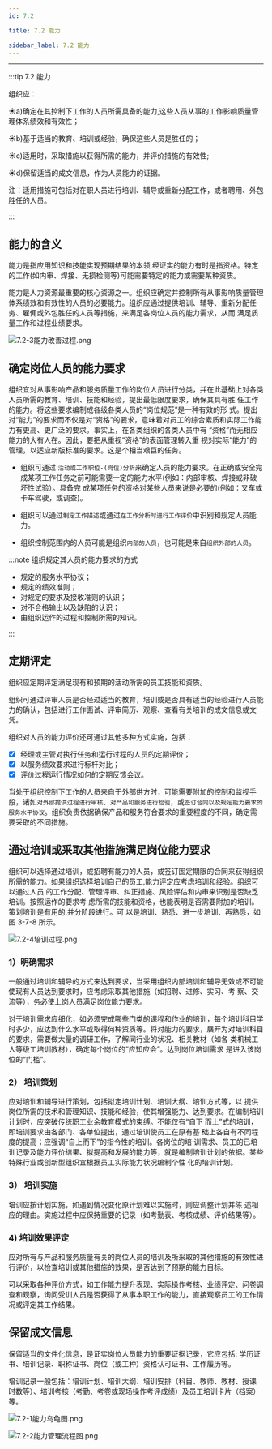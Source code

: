 ```yaml
---
id: 7.2

title: 7.2 能力

sidebar_label: 7.2 能力
---
```




---

:::tip <F size="larger"> 7.2 能力</F>

 
组织应：

☀️a)确定在其控制下工作的人员所需具备的能力,这些人员从事的工作影响质量管理体系绩效和有效性；

☀️b)基于适当的教育、培训或经验，确保这些人员是胜任的；

☀️c)适用时，采取措施以获得所需的能力，并评价措施的有效性;

☀️d)保留适当的成文信息，作为人员能力的证据。

注：适用措施可包括对在职人员进行培训、辅导或重新分配工作，或者聘用、外包胜任的人员。

:::

## 能力的含义

能力是指应用知识和技能实现预期结果的本领,经证实的能力有时是指资格。特定的工作(如内审、焊接、无损检测等)可能需要特定的能力或需要某种资质。

能力是人力资源最重要的核心资源之一。组织应确定并控制所有从事影响质量管理体系绩效和有效性的人员的必要能力。组织应通过提供培训、辅导、重新分配任务、雇佣或外包胜任的人员等措施，来满足各岗位人员的能力需求，从而 满足质量工作和过程业绩要求。

![7.2-3能力改善过程.png](/images/7.2-3能力改善过程.png)

## 确定岗位人员的能力要求

组织宜对从事影响产品和服务质量工作的岗位人员进行分类，并在此基础上对各类人员所需的教育、培训、技能和经验，提出最低限度要求，确保其具有胜 任工作的能力。将这些要求编制成各级各类人员的“岗位规范”是一种有效的形 式。提出对“能力”的要求而不仅是对“资格”的要求，意味着对员工的综合素质和实际工作能力有更高、更广泛的要求。事实上，在各类组织的各类人员中有 “资格”而无相应能力的大有人在。因此，要把从重视“资格”的表面管理转入重 视对实际“能力”的管理，以适应新版标准的要求。这是个相当艰巨的任务。

- 组织可通过 `活动或工作职位-(岗位)分析`来确定人员的能力要求。在正确或安全完成某项工作任务之前可能需要一定的能力水平(例如：内部审核、焊接或非破坏性试验）。具备完
  成某项任务的资格对某些人员来说是必要的(例如：叉车或卡车驾驶，或调查)。

- 组织可以通过`制定工作描述`或通过`在工作分析时进行工作评价`中识别和规定人员能力。

- 组织控制范围内的人员可能是组织`内部的人员`，也可能是来自`组织外部的人员`。

:::note 组织规定其人员的能力要求的方式

- 规定的服务水平协议；
- 规定的绩效准则；
- 对规定的要求及接收准则的认识；
- 对不合格输出以及缺陷的认识；
- 由组织运作的过程和控制所需的知识。

:::

## 定期评定

组织应定期评定满足现有和预期的活动所需的员工技能和资质。

组织可通过评审人员是否经过适当的教育，培训或是否具有适当的经验进行人员能力的确认，包括进行工作面试、评审简历、观察、查看有关培训的成文信息或文凭。

组织对人员的能力评价还可通过其他多种方式实施，包括：

- [x] 经理或主管对执行任务和运行过程的人员的定期评价；
- [x] 以服务绩效要求进行标杆对比；
- [x] 评价过程运行情况如何的定期反馈会议。

当处于组织控制下工作的人员来自于外部供方时，可能需要附加的控制和监视手段，诸如`对外部提供过程进行审核`、`对产品和服务进行检验`，或`签订合同以及规定能力要求的服务水平协议`。组织负责依据确保产品和服务符合要求的重要程度的不同，确定需要采取的不同措施。

## 通过培训或采取其他措施满足岗位能力要求

组织可以选择通过培训，或招聘有能力的人员，或签订固定期限的合同来获得组织所需的能力。如果组织选择培训自己的员工,能力评定应考虑培训和经验。组织可以通过人员
的工作分配、管理评审、纠正措施、风险评估和内审来识别是否缺乏培训。按照运作的要求考
虑所需的技能和资格，也能表明是否需要附加的培训。策划培训是有用的,并分阶段进行。可
以是培训、熟悉、进一步培训、再熟悉，如图 3-7-8 所示。

![7.2-4培训过程.png](/images/7.2-4培训过程.png)

### 1）明确需求

一般通过培训和辅导的方式来达到要求，当采用组织内部培训和辅导无效或不可能使现有人员达到要求时，应考虑采取其他措施（如招聘、进修、实习、考 察、交流等），务必使上岗人员满足岗位能力要求。

对于培训需求应细化，如必须完成哪些门类的课程和作业的培训，每个培训科目学时多少，应达到什么水平或取得何种资质等。将对能力的要求，展开为对培训科目的要求，需要做大量的调研工作，了解同行业的状况、相关教材（如各 类机械工人等级工培训教材），确定每个岗位的“应知应会”。达到岗位培训需求 是进入该岗位的“门槛”。

### 2） 培训策划

应对培训和辅导进行策划，包括拟定培训计划、培训大纲、培训方式等，以 提供岗位所需的技术和管理知识、技能和经验，使其增强能力、达到要求。在编制培训计划时，应突破传统职工业余教育模式的束缚。不能仅有“自下 而上”式的培训，即培训要求由各部门、各单位提出，通过培训使员工在原有基 础上各自有不同程度的提高；应强调“自上而下”的指令性的培训。各岗位的培 训需求、员工的已培训记录及能力评价结果、拟提高和发展的能力等，就是编制培训计划的依据。某些特殊行业或创新型组织宜根据员工实际能力状况编制个性 化的培训计划。

### 3） 培训实施

培训应按计划实施，如遇到情况变化原计划难以实施时，则应调整计划并陈 述相应的理由。实施过程中应保持重要的记录（如考勤表、考核成绩、评价结果等）。

### 4) 培训效果评定

应对所有与产品和服务质量有关的岗位人员的培训及所采取的其他措施的有效性进行评价，以检查培训或其他措施的效果，是否达到了预期的能力目标。

可以采取各种评价方式，如工作能力提升表现、实际操作考核、业绩评定、问卷调查和观察，询问受训人员是否获得了从事本职工作的能力，直接观察员工的工作情况或评定其工作结果。

## 保留成文信息

保留适当的文件化信息，是证实岗位人员能力的重要证据记录，它应包括: 学历证书、培训记录、职称证书、岗位（或工种）资格认可证书、工作履历等。

培训记录一般包括：培训计划、培训大纲、培训安排（科目、教师、教材、授课 时数等）、培训考核（考勤、考卷或现场操作考评成绩）及员工培训卡片（档案） 等。

![7.2-1能力乌龟图.png](/images/7.2-1能力乌龟图.png)

![7.2-2能力管理流程图.png](/images/7.2-2能力管理流程图.png)
